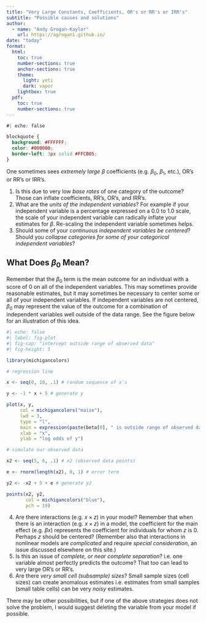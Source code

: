 ```yaml
---
title: "Very Large Constants, Coefficients, OR's or RR's or IRR's"
subtitle: "Possible causes and solutions"
author: 
  - name: "Andy Grogan-Kaylor"
    url: https://agrogan1.github.io/
date: "today"
format:
  html:
    toc: true
    number-sections: true
    anchor-sections: true
    theme:
      light: yeti
      dark: vapor
    lightbox: true
  pdf:
    toc: true
    number-sections: true
---
```


```css
#| echo: false

blockquote {
  background: #FFFFFF;
  color: #000000;
  border-left: 3px solid #FFCB05;
}

```

One sometimes sees *extremely large* $\beta$ coefficients (e.g. $\beta_0$, $\beta_1$, etc.), OR's or RR's or IRR's.

1. Is this due to very low *base rates* of one category of the outcome? Those can inflate coefficients, RR's, OR's, and IRR's.
2. What are the *units of the independent variables*? For example if your independent variable is a percentage expressed on a 0.0 to 1.0 scale, the scale of your independent variable can radically inflate your estimates for $\beta$. Re-scaling the independent variable sometimes helps.
3. Should some of your *continuous independent variables be centered*? Should you *collapse categories for some of your categorical independent variables*? 

::: {.callout-tip}
## What Does $\beta_0$ Mean?

Remember that the $\beta_0$ term is the mean outcome for an individual with a score of 0 on all of the independent variables. This may sometimes provide reasonable estimates, but it may sometimes be necessary to center some or all of your independent variables. If independent variables are not centered, $\beta_0$ may represent the value of the outcome for a combination of independent variables well outside of the data range. See the figure below for an illustration of this idea.
:::
    
```r
#| echo: false
#| label: fig-plot
#| fig-cap: "intercept outside range of observed data"
#| fig-height: 5

library(michigancolors)

# regression line

x <- seq(0, 10, .1) # random sequence of x's

y <- -1 * x + 5 # generate y

plot(x, y, 
     col = michigancolors("maize"),
     lwd = 3,
     type = "l",
     main = expression(paste(beta[0], " is outside range of observed data")),
     xlab = "x", 
     ylab = "log odds of y")

# simulate our observed data

x2 <- seq(5, 6, .1) # x2 (observed data points)

e <- rnorm(length(x2), 0, 1) # error term

y2 <- -x2 + 5 + e # generate y2

points(x2, y2, 
       col = michigancolors("blue"), 
       pch = 19)

```
  
    
4. Are there interactions (e.g. $x \times z$) in your model? Remember that when there is an interaction (e.g. $x \times z$) in a model, the coefficient for the main effect (e.g. $\beta x$) represents the coefficient for individuals for whom $z$ is 0. Perhaps $z$ should be centered? (Remember also that interactions in nonlinear models are *complicated* and require *special consideration*, an issue discussed elsewhere on this site.)
5. Is this an issue of *complete, or near complete separation*? i.e. one variable almost perfectly predicts the outcome? That too can lead to very large OR's or RR's.
6. Are there *very small cell (subsample) sizes*? Small sample sizes (cell sizes) can create anomalous estimates i.e. estimates from small samples (small table cells) can be very *noisy* estimates.

There may be other possibilities, but if one of the above strategies does not solve the problem, I would suggest deleting the variable from your model if possible.
